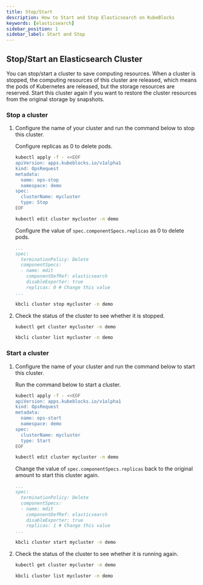 ```yaml
---
title: Stop/Start
description: How to Start and Stop Elasticsearch on KubeBlocks
keywords: [elasticsearch]
sidebar_position: 1
sidebar_label: Start and Stop
---
```



## Stop/Start an Elasticsearch Cluster

You can stop/start a cluster to save computing resources. When a cluster is stopped, the computing resources of this cluster are released, which means the pods of Kubernetes are released, but the storage resources are reserved. Start this cluster again if you want to restore the cluster resources from the original storage by snapshots.

### Stop a cluster

1. Configure the name of your cluster and run the command below to stop this cluster.

    <Tabs>

    <TabItem value="OpsRequest" label="OpsRequest" default>

    Configure replicas as 0 to delete pods.

    ```bash
    kubectl apply -f - <<EOF
    apiVersion: apps.kubeblocks.io/v1alpha1
    kind: OpsRequest
    metadata:
      name: ops-stop
      namespace: demo
    spec:
      clusterName: mycluster
      type: Stop
    EOF
    ```

    </TabItem>

    <TabItem value="Edit cluster YAML file" label="Edit cluster YAML file">

    ```bash
    kubectl edit cluster mycluster -n demo
    ```

    Configure the value of `spec.componentSpecs.replicas` as 0 to delete pods.

    ```yaml
    ...
    spec:
      terminationPolicy: Delete
      componentSpecs:
      - name: mdit
        componentDefRef: elasticsearch
        disableExporter: true
        replicas: 0 # Change this value
    ...
    ```

    </TabItem>

    <TabItem value="kbcli" label="kbcli">

    ```bash
    kbcli cluster stop mycluster -n demo
    ```

    </TabItem>

    </Tabs>

2. Check the status of the cluster to see whether it is stopped.

    <Tabs>

    <TabItem value="kubectl" label="kubectl" default>

    ```bash
    kubectl get cluster mycluster -n demo
    ```

    </TabItem>

    <TabItem value="kbcli" label="kbcli">

    ```bash
    kbcli cluster list mycluster -n demo
    ```

    </TabItem>

    </Tabs>

### Start a cluster

1. Configure the name of your cluster and run the command below to start this cluster.

    <Tabs>

    <TabItem value="OpsRequest" label="OpsRequest" default>

    Run the command below to start a cluster.

    ```bash
    kubectl apply -f - <<EOF
    apiVersion: apps.kubeblocks.io/v1alpha1
    kind: OpsRequest
    metadata:
      name: ops-start
      namespace: demo
    spec:
      clusterName: mycluster
      type: Start
    EOF
    ```

    </TabItem>

    <TabItem value="Edit cluster YAML file" label="Edit cluster YAML file">

    ```bash
    kubectl edit cluster mycluster -n demo
    ```

    Change the value of `spec.componentSpecs.replicas` back to the original amount to start this cluster again.

    ```yaml
    ...
    spec:
      terminationPolicy: Delete
      componentSpecs:
      - name: mdit
        componentDefRef: elasticsearch
        disableExporter: true
        replicas: 1 # Change this value
    ...
    ```

    </TabItem>

    <TabItem value="kbcli" label="kbcli">

    ```bash
    kbcli cluster start mycluster -n demo
    ```

    </TabItem>

    </Tabs>

2. Check the status of the cluster to see whether it is running again.

    <Tabs>

    <TabItem value="kubectl" label="kubectl" default>

    ```bash
    kubectl get cluster mycluster -n demo
    ```

    </TabItem>

    <TabItem value="kbcli" label="kbcli">

    ```bash
    kbcli cluster list mycluster -n demo
    ```

    </TabItem>

    </Tabs>
